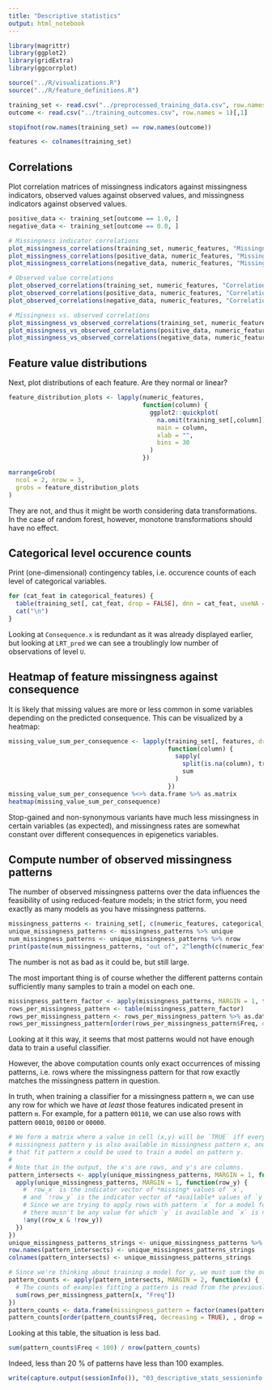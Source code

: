 ```yaml
---
title: "Descriptive statistics"
output: html_notebook
---
```


```r
library(magrittr)
library(ggplot2)
library(gridExtra)
library(ggcorrplot)

source("../R/visualizations.R")
source("../R/feature_definitions.R")

training_set <- read.csv("../preprocessed_training_data.csv", row.names = 1, as.is = TRUE)
outcome <- read.csv("../training_outcomes.csv", row.names = 1)[,1]

stopifnot(row.names(training_set) == row.names(outcome))

features <- colnames(training_set)
```

## Correlations

Plot correlation matrices of missingness indicators against missingness indicators, observed values against observed values, and missingness indicators against observed values.
```r
positive_data <- training_set[outcome == 1.0, ]
negative_data <- training_set[outcome == 0.0, ]

# Missingness indicator correlations
plot_missingness_correlations(training_set, numeric_features, "Missingness indicator correlations")
plot_missingness_correlations(positive_data, numeric_features, "Missingness indicator correlations (positive-labeled)")
plot_missingness_correlations(negative_data, numeric_features, "Missingness indicator correlations (negative-labeled)")

# Observed value correlations
plot_observed_correlations(training_set, numeric_features, "Correlations of observed values")
plot_observed_correlations(positive_data, numeric_features, "Correlations of observed values (positive-labeled)")
plot_observed_correlations(negative_data, numeric_features, "Correlations of observed values (negative-labeled)")

# Missingness vs. observed correlations
plot_missingness_vs_observed_correlations(training_set, numeric_features, "Missingness correlations vs. observed values")
plot_missingness_vs_observed_correlations(positive_data, numeric_features, "Missingness correlations vs. observed values (positive-labeled)")
plot_missingness_vs_observed_correlations(negative_data, numeric_features, "Missingness correlations vs. observed values (negative-labeled)")
```

## Feature value distributions

Next, plot distributions of each feature. Are they normal or linear?
```r
feature_distribution_plots <- lapply(numeric_features,
                                     function(column) {
                                       ggplot2::quickplot(
                                         na.omit(training_set[,column]),
                                         main = column,
                                         xlab = "",
                                         bins = 30
                                       )
                                     })

marrangeGrob(
  ncol = 2, nrow = 3,
  grobs = feature_distribution_plots
)
```
They are not, and thus it might be worth considering data transformations. In the case of random forest, however, monotone transformations should have no effect.

## Categorical level occurence counts

Print (one-dimensional) contingency tables, i.e. occurence counts of each level of categorical variables.
```r
for (cat_feat in categorical_features) {
  table(training_set[, cat_feat, drop = FALSE], dnn = cat_feat, useNA = "always") %>% as.data.frame %>% print
  cat("\n")
}
```
Looking at `Consequence.x` is redundant as it was already displayed earlier, but looking at `LRT_pred` we can see a troublingly low number of observations of level `U`.

## Heatmap of feature missingness against consequence

It is likely that missing values are more or less common in some variables depending on the predicted consequence. This can be visualized by a heatmap:
```r
missing_value_sum_per_consequence <- lapply(training_set[, features, drop = FALSE],
                                            function(column) {
                                              sapply(
                                                split(is.na(column), training_set$Consequence.x),
                                                sum
                                              )
                                            })
missing_value_sum_per_consequence %<>% data.frame %>% as.matrix
heatmap(missing_value_sum_per_consequence)
```
Stop-gained and non-synonymous variants have much less missingness in certain variables (as expected), and missingness rates are somewhat constant over different consequences in epigenetics variables.

## Compute number of observed missingness patterns

The number of observed missingness patterns over the data influences the feasibility of using reduced-feature models; in the strict form, you need exactly as many models as you have missingness patterns.
```r
missingness_patterns <- training_set[, c(numeric_features, categorical_features)] %>% is.na
unique_missingness_patterns <- missingness_patterns %>% unique
num_missingness_patterns <- unique_missingness_patterns %>% nrow
print(paste(num_missingness_patterns, "out of", 2^length(c(numeric_features, categorical_features)), "possible missingness patterns."))
```
The number is not as bad as it could be, but still large.

The most important thing is of course whether the different patterns contain sufficiently many samples to train a model on each one.
```r
missingness_pattern_factor <- apply(missingness_patterns, MARGIN = 1, function(x) paste0(as.integer(x), collapse = "")) %>% factor
rows_per_missingness_pattern <- table(missingness_pattern_factor)
rows_per_missingness_pattern <- rows_per_missingness_pattern %>% as.data.frame
rows_per_missingness_pattern[order(rows_per_missingness_pattern$Freq, decreasing = TRUE),]
```
Looking at it this way, it seems that most patterns would not have enough data to train a useful classifier.

However, the above computation counts only exact occurrences of missing patterns, i.e. rows where the missingness pattern for that row exactly matches the missingness pattern in question.

In truth, when training a classifier for a missingness pattern `m`, we can use any row for which we have *at least* those features indicated present in pattern `m`.
For example, for a pattern `00110`, we can use also rows with pattern `00010`, `00100` or `00000`.
```r
# We form a matrix where a value in cell (x,y) will be `TRUE` iff every available value of
# missingness pattern y is also available in missingness pattern x, and thus the examples
# that fit pattern x could be used to train a model on pattern y.
#
# Note that in the output, the x's are rows, and y's are columns.
pattern_intersects <- apply(unique_missingness_patterns, MARGIN = 1, function(row_x) {
  apply(unique_missingness_patterns, MARGIN = 1, function(row_y) {
    # `row_x` is the indicator vector of *missing* values of `x`,
    # and `!row_y` is the indicator vector of *available* values of `y`.
    # Since we are trying to apply rows with pattern `x` for a model for pattern `y`,
    # there musn't be any value for which `y` is available and `x` is not.
    !any((row_x & !row_y))
  })
})
unique_missingness_patterns_strings <- unique_missingness_patterns %>% apply(MARGIN = 1, FUN = . %>% as.integer %>% paste0(collapse = ""))
row.names(pattern_intersects) <- unique_missingness_patterns_strings
colnames(pattern_intersects) <- unique_missingness_patterns_strings

# Since we're thinking about training a model for y, we must sum the over the columns.
pattern_counts <- apply(pattern_intersects, MARGIN = 2, function(x) {
  # The counts of examples fitting a pattern is read from the previously computed table.
  sum(rows_per_missingness_pattern[x, "Freq"])
})
pattern_counts <- data.frame(missingness_pattern = factor(names(pattern_counts)), Freq = pattern_counts, row.names = NULL)
pattern_counts[order(pattern_counts$Freq, decreasing = TRUE), , drop = FALSE]
```
Looking at this table, the situation is less bad.

```r
sum(pattern_counts$Freq < 100) / nrow(pattern_counts)
```
Indeed, less than 20 % of patterns have less than 100 examples.

```r
write(capture.output(sessionInfo()), "03_descriptive_stats_sessioninfo.txt")
```
